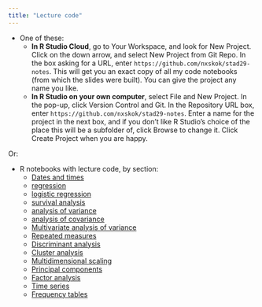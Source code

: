 ```yaml
---
title: "Lecture code"
---
```


- One of these:
  - **In R Studio Cloud**, go to Your Workspace, and look for New Project. Click on the down arrow, and select New Project from Git Repo. In the box asking for a URL, enter `https://github.com/nxskok/stad29-notes`. This will get you an exact copy of all my code notebooks (from which the slides were built). You can give the project any name you like.
  - **In R Studio on your own computer**, select File and New Project. In the pop-up, click Version Control and Git. In the Repository URL box, enter `https://github.com/nxskok/stad29-notes`. Enter a name for the project in the next box, and if you don't like R Studio's choice of the place this will be a subfolder of, click Browse to change it. Click Create Project when you are happy. 

Or:

- R notebooks with lecture code, by section:
  - [Dates and times](https://raw.githubusercontent.com/nxskok/stad29-notes/master/dates_and_times.Rmd)
  - [regression](https://raw.githubusercontent.com/nxskok/stad29-notes/master/bRegression.Rmd)
  - [logistic regression](https://raw.githubusercontent.com/nxskok/stad29-notes/master/bLogistic.Rmd)
  - [survival analysis](https://raw.githubusercontent.com/nxskok/stad29-notes/master/bSurvival.Rmd)
  - [analysis of variance](https://raw.githubusercontent.com/nxskok/stad29-notes/master/bAnova.Rmd)
  - [analysis of covariance](https://raw.githubusercontent.com/nxskok/stad29-notes/master/bAncova.Rmd)
  - [Multivariate analysis of variance](https://raw.githubusercontent.com/nxskok/stad29-notes/master/bManova.Rmd)
  - [Repeated measures](https://raw.githubusercontent.com/nxskok/stad29-notes/master/bProfile.Rmd)
  - [Discriminant analysis](https://raw.githubusercontent.com/nxskok/stad29-notes/master/bDiscrim.Rmd)
  - [Cluster analysis](https://raw.githubusercontent.com/nxskok/stad29-notes/master/bCluster.Rmd)
  - [Multidimensional scaling](https://raw.githubusercontent.com/nxskok/stad29-notes/master/bMDS.Rmd)
  - [Principal components](https://raw.githubusercontent.com/nxskok/stad29-notes/master/bPrincomp.Rmd)
  - [Factor analysis](https://raw.githubusercontent.com/nxskok/stad29-notes/master/bFactor.Rmd)
  - [Time series](https://raw.githubusercontent.com/nxskok/stad29-notes/master/time-series.Rmd)
  - [Frequency tables](https://raw.githubusercontent.com/nxskok/stad29-notes/master/bMultiway.Rmd)
  